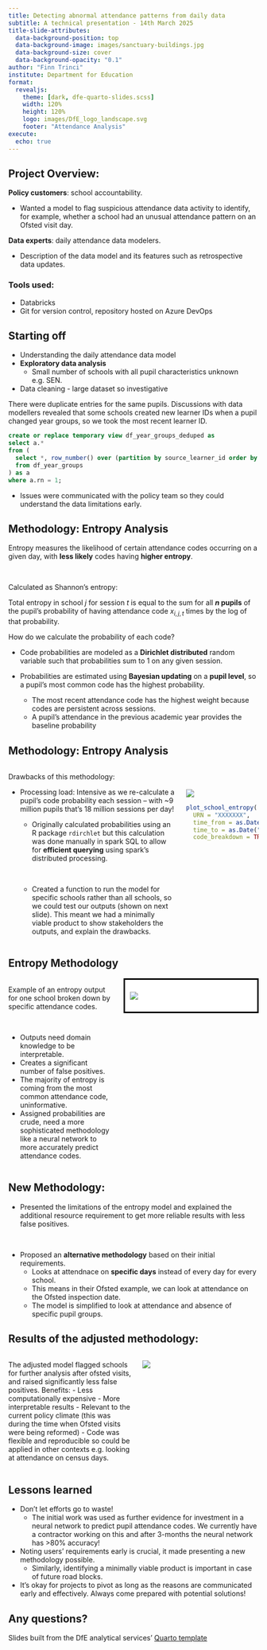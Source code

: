 ```yaml
---
title: Detecting abnormal attendance patterns from daily data
subtitle: A technical presentation - 14th March 2025
title-slide-attributes:
  data-background-position: top
  data-background-image: images/sanctuary-buildings.jpg
  data-background-size: cover
  data-background-opacity: "0.1"
author: "Finn Trinci"
institute: Department for Education
format:
  revealjs:
    theme: [dark, dfe-quarto-slides.scss]
    width: 120%
    height: 120%
    logo: images/DfE_logo_landscape.svg
    footer: "Attendance Analysis"
execute: 
  echo: true
---
```


## Project Overview:

**Policy customers**: school accountability.

- Wanted a model to flag suspicious attendance data activity to identify, for example, whether a school had an unusual attendance pattern on an Ofsted visit day. 

**Data experts**: daily attendance data modelers.

- Description of the data model and its features such as retrospective data updates.

### Tools used:
- Databricks
- Git for version control, repository hosted on Azure DevOps

## Starting off

- Understanding the daily attendance data model
- **Exploratory data analysis** 
  - Small number of schools with all pupil characteristics unknown e.g. SEN.
- Data cleaning - large dataset so investigative


There were duplicate entries for the same pupils. Discussions with data modellers revealed that some schools created new learner IDs when a pupil changed year groups, so we took the most recent learner ID.

``` sql
create or replace temporary view df_year_groups_deduped as
select a.*
from (
  select *, row_number() over (partition by source_learner_id order by admission_date_sk desc) as rn
  from df_year_groups
) as a
where a.rn = 1;
```

- Issues were communicated with the policy team so they could understand the data limitations early.

## Methodology: Entropy Analysis

Entropy measures the likelihood of certain attendance codes occurring on a given day, with **less likely** codes having **higher entropy**. 

<br>

Calculated as Shannon's entropy:

\begin{gather*}
H(X_{j,t}) = -\sum_{i = 0}^np(x_{i, j, t})\log_2p(x_{i, j, t})
\end{gather*}

Total entropy in school $j$ for session $t$ is equal to the sum for all **$n$ pupils** of the pupil's probability of having attendance code $x_{i,j,t}$ times by the log of that probability. 

How do we calculate the probability of each code?

- Code probabilities are modeled as a **Dirichlet distributed** random variable such that probabilities sum to 1 on any given session.

- Probabilities are estimated using **Bayesian updating** on a **pupil level**, so a pupil's most common code has the highest probability. 
  - The most recent attendance code has the highest weight because codes are persistent across sessions.
  - A pupil's attendance in the previous academic year provides the baseline probability

## Methodology: Entropy Analysis

:::: {.columns}
::: {.column width="69%"}
Drawbacks of this methodology:

  - Processing load: Intensive as we re-calculate a pupil's code probability each session -- with ~9 million pupils that's 18 million sessions per day!
    - Originally calculated probabilities using an R package `rdirchlet` but this calculation was done manually in spark SQL to allow for **efficient querying** using spark's distributed processing. 
    
    <br>
    
    - Created a function to run the model for specific schools rather than all schools, so we could test our outputs (shown on next slide). This meant we had a minimally viable product to show stakeholders the outputs, and explain the drawbacks. 
    
:::
::: {.column width=30%}
<br>
<br>
![](images/white_spark-removebg.png)
``` .r
plot_school_entropy(
  URN = "XXXXXXX",
  time_from = as.Date("2024-09-01"),
  time_to = as.Date("2024-11-24"),
  code_breakdown = TRUE)
```

:::
::::



## Entropy Methodology

::::{.columns}
:::{.column width=42%}
Example of an entropy output for one school broken down by specific attendance codes.

<br>

- Outputs need domain knowledge to be interpretable.
- Creates a significant number of false positives.
- The majority of entropy is coming from the most common attendance code, uninformative. 
- Assigned probabilities are crude, need a more sophisticated methodology like a neural network to more accurately predict attendance codes.

:::
:::{.column width=54%}
::::: {style="color: #000; background-color: #fff; padding: 10px; border: solid; border-color: #000; text-align: left;"}
![](images/m1_school_entropy_void.png)
:::::
:::
::::

## New Methodology: 

- Presented the limitations of the entropy model and explained the additional resource requirement to get more reliable results with less false positives.

<br> 

- Proposed an **alternative methodology** based on their initial requirements.
  - Looks at attendnace on **specific days** instead of every day for every school.
  - This means in their Ofsted example, we can look at attendance on the Ofsted inspection date.
  - The model is simplified to look at attendance and absence of specific pupil groups.
  
  
## Results of the adjusted methodology:

::::{.columns}
:::{.column width=51%}

The adjusted model flagged schools for further analysis after ofsted visits, and raised significantly less false positives. Benefits:
- Less computationally expensive
- More interpretable results
- Relevant to the current policy climate (this was during the time when Ofsted visits were being reformed)
- Code was flexible and reproducible so could be applied in other contexts e.g. looking at attendance on census days.

:::
:::{.column width=48%}
![](images/m2_school_ofsted_dip.jpg)
:::
::::

## Lessons learned

- Don't let efforts go to waste! 
  - The initial work was used as further evidence for investment in a neural network to predict pupil attendance codes. We currently have a contractor working on this and after 3-months the neural network has >80% accuracy!
  
- Noting users' requirements early is crucial, it made presenting a new methodology possible. 
  - Similarly, identifying a minimally viable product is important in case of future road blocks.

- It's okay for projects to pivot as long as the reasons are communicated early and effectively. Always come prepared with potential solutions!


::: center-content
## Any questions?

Slides built from the DfE analytical services' [Quarto template](https://github.com/dfe-analytical-services/quarto-slides-template)
:::